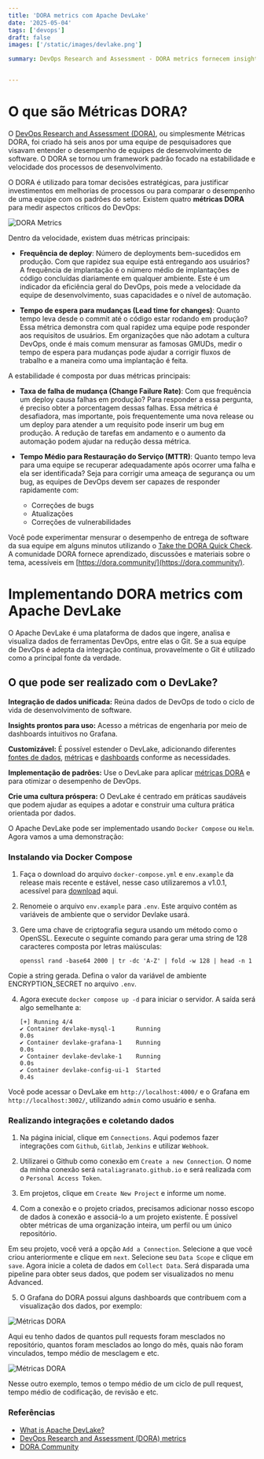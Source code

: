 ```yaml
---
title: 'DORA metrics com Apache DevLake'
date: '2025-05-04'
tags: ['devops']
draft: false
images: ['/static/images/devlake.png']

summary: DevOps Research and Assessment - DORA metrics fornecem insights sobre o desempenho da metodologia DevOps.


---
```


# O que são Métricas DORA?

O [DevOps Research and Assessment (DORA)](https://dora.dev/guides/dora-metrics-four-keys/), ou simplesmente Métricas DORA, foi criado há seis anos por uma equipe de pesquisadores que visavam entender o desempenho de equipes de desenvolvimento de software. O DORA se tornou um framework padrão focado na estabilidade e velocidade dos processos de desenvolvimento.

O DORA é utilizado para tomar decisões estratégicas, para justificar investimentos em melhorias de processos ou para comparar o desempenho de uma equipe com os padrões do setor. Existem quatro **métricas DORA** para medir aspectos críticos do DevOps:

![DORA Metrics](https://devlake.apache.org/assets/images/dora-intro-e3847646d8dbe47220e6c8347ab14f7b.png)


Dentro da velocidade, existem duas métricas principais:

- **Frequência de deploy**: Número de deployments bem-sucedidos em produção. Com que rapidez sua equipe está entregando aos usuários? A frequência de implantação é o número médio de implantações de código concluídas diariamente em qualquer ambiente. Este é um indicador da eficiência geral do DevOps, pois mede a velocidade da equipe de desenvolvimento, suas capacidades e o nível de automação.

- **Tempo de espera para mudanças (Lead time for changes)**: Quanto tempo leva desde o commit até o código estar rodando em produção? Essa métrica demonstra com qual rapidez uma equipe pode responder aos requisitos de usuários. Em organizações que não adotam a cultura DevOps, onde é mais comum mensurar as famosas GMUDs, medir o tempo de espera para mudanças pode ajudar a corrigir fluxos de trabalho e a maneira como uma implantação é feita.

A estabilidade é composta por duas métricas principais:

- **Taxa de falha de mudança (Change Failure Rate)**: Com que frequência um deploy causa falhas em produção? Para responder a essa pergunta, é preciso obter a porcentagem dessas falhas. Essa métrica é desafiadora, mas importante, pois frequentemente uma nova release ou um deploy para atender a um requisito pode inserir um bug em produção. A redução de tarefas em andamento e o aumento da automação podem ajudar na redução dessa métrica.

- **Tempo Médio para Restauração do Serviço (MTTR)**: Quanto tempo leva para uma equipe se recuperar adequadamente após ocorrer uma falha e ela ser identificada? Seja para corrigir uma ameaça de segurança ou um bug, as equipes de DevOps devem ser capazes de responder rapidamente com:
    - Correções de bugs
    - Atualizações
    - Correções de vulnerabilidades

Você pode experimentar mensurar o desempenho de entrega de software da sua equipe em alguns minutos utilizando o [Take the DORA Quick Check](https://dora.dev/quickcheck/). A comunidade DORA fornece aprendizado, discussões e materiais sobre o tema, acessíveis em [https://dora.community/](https://dora.community/).


# Implementando DORA metrics com Apache DevLake

O Apache DevLake é uma plataforma de dados que ingere, analisa e visualiza dados de ferramentas DevOps, entre elas o Git. Se a sua equipe de DevOps é adepta da integração contínua, provavelmente o Git é utilizado como a principal fonte da verdade. 

## O que pode ser realizado com o DevLake?

**Integração de dados unificada:** Reúna dados de DevOps de todo o ciclo de vida de desenvolvimento de software.

**Insights prontos para uso:** Acesso a métricas de engenharia por meio de dashboards intuitivos no Grafana.

**Customizável:** É possível estender o DevLake, adicionando diferentes [fontes de dados](https://devlake.apache.org/docs/DataSources), [métricas](https://devlake.apache.org/docs/Metrics) e [dashboards](https://devlake.apache.org/docs/Dashboard) conforme as necessidades.

**Implementação de padrões:** Use o DevLake para aplicar [métricas DORA](https://devlake.apache.org/docs/Metrics/DORA) e para otimizar o desempenho de DevOps.

**Crie uma cultura próspera:** O DevLake é centrado em práticas saudáveis que podem ajudar as equipes a adotar e construir uma cultura prática orientada por dados.


O Apache DevLake pode ser implementado usando `Docker Compose` ou `Helm`. Agora vamos a uma demonstração:


### Instalando via Docker Compose

1. Faça o download do arquivo `docker-compose.yml` e `env.example` da release mais recente e estável, nesse caso utilizaremos a v1.0.1, acessível para [download](https://github.com/apache/incubator-devlake/releases/tag/v1.0.1) aqui.

2. Renomeie o arquivo `env.example` para `.env`. Este arquivo contém as variáveis ​​de ambiente que o servidor Devlake usará.

3. Gere uma chave de criptografia segura usando um método como o OpenSSL. Eexecute o seguinte comando para gerar uma string de 128 caracteres composta por letras maiúsculas:

      ```
      openssl rand -base64 2000 | tr -dc 'A-Z' | fold -w 128 | head -n 1
      ```

Copie a string gerada. Defina o valor da variável de ambiente ENCRYPTION_SECRET no arquivo `.env`.

4. Agora execute `docker compose up -d` para iniciar o servidor. A saída será algo semelhante a:


    ```
    [+] Running 4/4
    ✔ Container devlake-mysql-1      Running                                                                 0.0s 
    ✔ Container devlake-grafana-1    Running                                                                 0.0s 
    ✔ Container devlake-devlake-1    Running                                                                 0.0s 
    ✔ Container devlake-config-ui-1  Started                                                                 0.4s
    ```

Você pode acessar o DevLake em `http://localhost:4000/` e o Grafana em `http://localhost:3002/`, utilizando `admin` como usuário e senha.

### Realizando integrações e coletando dados

1. Na página inicial, clique em `Connections`. Aqui podemos fazer integrações com `Github`, `Gitlab`, `Jenkins` e utilizar `Webhook`.

2. Utilizarei o Github como conexão em `Create a new Connection`. O nome da minha conexão será `nataliagranato.github.io` e será realizada com o `Personal Access Token`.

3. Em projetos, clique em `Create New Project` e informe um nome.

4. Com a conexão e o projeto criados, precisamos adicionar nosso escopo de dados à conexão e associá-lo a um projeto existente. É possível obter métricas de uma organização inteira, um perfil ou um único repositório.

Em seu projeto, você verá a opção `Add a Connection`. Selecione a que você criou anteriormente e clique em `next`. Selecione seu `Data Scope` e clique em `save`. Agora inicie a coleta de dados em `Collect Data`. Será disparada uma pipeline para obter seus dados, que podem ser visualizados no menu Advanced.

5. O Grafana do DORA possui alguns dashboards que contribuem com a visualização dos dados, por exemplo:

![Métricas DORA](/static/images/dora1.png)

Aqui eu tenho dados de quantos pull requests foram mesclados no repositório, quantos foram mesclados ao longo do mês, quais não foram vinculados, tempo médio de mesclagem e etc.

![Métricas DORA](/static/images/dora2.png)

Nesse outro exemplo, temos o tempo médio de um ciclo de pull request, tempo médio de codificação, de revisão e etc.


### Referências

- [What is Apache DevLake?](https://devlake.apache.org/docs/Overview/Introduction)
- [DevOps Research and Assessment (DORA) metrics](https://docs.gitlab.com/user/analytics/dora_metrics/)
- [DORA Community](https://dora.community/)